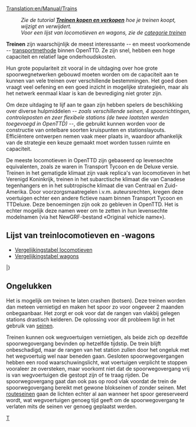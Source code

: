 [[Translation:en/Manual/Trains]]
{{nl/Inhoudsopgave}}
:''Zie de tutorial '''[[nl/Manual/Treinen kopen en verkopen|Treinen kopen en verkopen]]''' hoe je treinen koopt, wijzigt en verwijdert.''
:''Voor een lijst van locomotieven en wagons, zie de [[:Category:nl/Manual/Base Set/Trains/Treinen|categorie treinen]]''

'''Treinen''' zijn waarschijnlijk de meest interessante -- en meest voorkomende -- [[nl/Manual/Voertuigen|transportmethode]] binnen OpenTTD. Ze zijn snel, hebben een hoge capaciteit en relatief lage onderhoudskosten.

Hun grote populariteit zit vooral in de uitdaging over hoe grote spoorwegnetwerken gebouwd moeten worden om de capaciteit aan te kunnen van vele treinen over verschillende bestemmingen. Het goed doen vraagt veel oefening en een goed inzicht in mogelijke strategieën, maar als het netwerk eenmaal klaar is kan de bevrediging niet groter zijn.

Om deze uitdaging te lijf aan te gaan zijn hebben spelers de beschikking over diverse hulpmiddelen ''-- zoals verschillende seinen, 4 spoorrichtingen, controleposten en zeer flexibele stations (de twee laatsten werden toegevoegd in OpenTTD) --'', die gebruikt kunnen worden voor de constructie van ontelbare soorten kruispunten en stationslayouts. Efficiëntere ontwerpen nemen vaak meer plaats in, waardoor afhankelijk van de strategie een keuze gemaakt moet worden tussen ruimte en capaciteit.

De meeste locomotieven in OpenTTD zijn gebaseerd op levensechte equivalenten, zoals ze waren in Transport Tycoon en de Deluxe versie. Treinen in het gematigde klimaat zijn vaak replica's van locomotieven in het Verenigd Koninkrijk, treinen in het subarctische klimaat die van Canadese tegenhangers en in het subtropische klimaat die van Centraal en Zuid-Amerika. Door voorzorgsmaatregelen i.v.m. auteursrechten, kregen deze voertuigen echter een andere fictieve naam binnen Transport Tycoon en TTDeluxe. Deze benoemingen zijn ook zo gebleven in OpenTTD. Het is echter mogelijk deze namen weer om te zetten in hun levensechte modelnamen (via het NewGRF-bestand «Original vehicle name»).

== Lijst van treinlocomotieven en -wagons ==

* [[nl/Manual/Base Set/Trains/Vergelijkingstabel locomotieven|Vergelijkingstabel locomotieven]]
* [[nl/Manual/Base Set/Trains/Vergelijkingstabel wagons|Vergelijkingstabel wagons]]

{{nl/Manual/Voertuigentabel/Start}}
{{en/Manual/VehicleTable/Header|Stoom}}
{{en/Manual/VehicleTable/Row|
*[[File:en/Manual/Base Set/Trains/Kirbypaultank.png|Kirby Paul Tank Engine]] [[nl/Manual/Base Set/Trains/Kirby Paul Tank|Kirby Paul Tank]]
*[[File:en/Manual/Base Set/Trains/Chaneyjubilee.png|Chaney "Jubilee" Engine]] [[nl/Manual/Base Set/Trains/Chaney "Jubilee"|Chaney "Jubilee"]]
*[[File:en/Manual/Base Set/Trains/Ginzua4.png|Ginzu "A4" Engine]] [[nl/Manual/Base Set/Trains/Ginzu "A4"|Ginzu "A4"]]
*[[File:en/Manual/Base Set/Trains/Sh8p.png|SH "8P" Engine]] [[nl/Manual/Base Set/Trains/SH "8P"|SH "8P"]]
|
*[[File:en/Manual/Base Set/Trains/Wills280.png|Wills 2-8-0 Engine]] [[nl/Manual/Base Set/Trains/Wills 2-8-0|Wills 2-8-0]]
|
*[[File:en/Manual/Base Set/Trains/Wills280.png|Wills 2-8-0 Engine]] [[nl/Manual/Base Set/Trains/Wills 2-8-0|Wills 2-8-0]]
|
*[[File:en/Manual/Base Set/Trains/Ploddyphutchoochoo.png|Ploddyphut Choo-Choo Engine]] [[nl/Manual/Base Set/Trains/Ploddyphut Choo-Choo|Ploddyphut Choo-Choo]]
*[[File:en/Manual/Base Set/Trains/Powernautchoochoo.png|Powernaut Choo-Choo Engine]] [[nl/Manual/Base Set/Trains/Powernaut Choo-Choo|Powernaut Choo-Choo]]
*[[File:en/Manual/Base Set/Trains/Mightymoverchoochoo.png|Might Mover Choo-Choo Engine]] [[nl/Manual/Base Set/Trains/Mightymover Choo-Choo|Mightymover Choo-Choo]]
}}
{{en/Manual/VehicleTable/Header|Diesel}}
{{en/Manual/VehicleTable/Row|
*[[File:en/Manual/Base Set/Trains/Manleymoreldmu.png|Manley-Morel DMU Engine]] [[nl/Manual/Base Set/Trains/Manley-Morel DMU|Manley-Morel DMU]]
*[[File:en/Manual/Base Set/Trains/Shhendry25.png|SH/Hendry "25" Engine]] [[nl/Manual/Base Set/Trains/Hendry "25"|SH/Hendry "25"]]
*[[File:en/Manual/Base Set/Trains/Floss47.png|Floss "47" Engine]] [[nl/Manual/Base Set/Trains/Floss "47"|Floss "47"]]
*[[File:en/Manual/Base Set/Trains/Uu37.png|UU "37" Engine]] [[nl/Manual/Base Set/Trains/UU "37"|UU "37"]]
*[[File:en/Manual/Base Set/Trains/Sh125.png|SH "125" Engine]] [[nl/Manual/Base Set/Trains/SH "125"|SH "125"]]
*[[File:en/Manual/Base Set/Trains/Dash.png|"Dash" Engine]] [[nl/Manual/Base Set/Trains/Dash|"Dash"]]
|
*[[File:en/Manual/Base Set/Trains/Mjs250.png|MJS 250 Locomotief]] [[nl/Manual/Base Set/Trains/MJS250|MJS 250]]
*[[File:en/Manual/Base Set/Trains/Kelling3100.png|Kelling 3100 Locomotief]] [[nl/Manual/Base Set/Trains/Kelling 3100|Kelling 3100]]
*[[File:en/Manual/Base Set/Trains/Cs4000.png|CS4000 Locomotief]] [[nl/Manual/Base Set/Trains/CS4000|CS4000]]
*[[File:en/Manual/Base Set/Trains/Cs2400.png|CS2400 Locomotief]] [[nl/Manual/Base Set/Trains/CS2400|CS2400]]
*[[File:en/Manual/Base Set/Trains/Mjs1000.png|MJS 1000 Locomotief]] [[nl/Manual/Base Set/Trains/MJS 1000|MJS 1000]]
*[[File:en/Manual/Base Set/Trains/Centennial.png|Centennial Locomotief]] [[nl/Manual/Base Set/Trains/Centennial|Centennial]]
*[[File:en/Manual/Base Set/Trains/Turnerturbo.png|Turner Turbo]] [[nl/Manual/Base Set/Trains/Turner Turbo|Turner Turbo]]
|
*[[File:en/Manual/Base Set/Trains/Mjs250.png|MJS 250 Locomotief]] [[nl/Manual/Base Set/Trains/MJS250|MJS 250]]
*[[File:en/Manual/Base Set/Trains/Kelling3100.png|Kelling 3100 Locomotief]] [[nl/Manual/Base Set/Trains/Kelling 3100|Kelling 3100]]
*[[File:en/Manual/Base Set/Trains/Cs4000.png|CS4000 Locomotief]] [[nl/Manual/Base Set/Trains/CS4000|CS4000]]
*[[File:en/Manual/Base Set/Trains/Cs2400.png|CS2400 Locomotief]] [[nl/Manual/Base Set/Trains/CS2400|CS2400]]
*[[File:en/Manual/Base Set/Trains/Mjs1000.png|MJS 1000 Locomotief]] [[nl/Manual/Base Set/Trains/MJS 1000|MJS 1000]]
*[[File:en/Manual/Base Set/Trains/Centennial.png|Centennial Locomotief]] [[nl/Manual/Base Set/Trains/Centennial|Centennial]]
*[[File:en/Manual/Base Set/Trains/Turnerturbo.png|Turner Turbo]] [[nl/Manual/Base Set/Trains/Turner Turbo|Turner Turbo]]
|
*[[File:en/Manual/Base Set/Trains/Ploddyphutdiesel.png|Ploddyphut Diesel]] [[nl/Manual/Base Set/Trains/Ploddyphut Diesel|Ploddyphut Diesel]]
*[[File:en/Manual/Base Set/Trains/Powernautdiesel.png|Powernaut Diesel]] [[nl/Manual/Base Set/Trains/Powernaut Diesel|Powernaut Diesel]]
}}
{{en/Manual/VehicleTable/Header|Elektrisch}}
{{en/Manual/VehicleTable/Row|
*[[File:en/Manual/Base Set/Trains/Sh30.png|SH "30" Locomotief]] [[nl/Manual/Base Set/Trains/SH "30"|SH "30"]]
*[[File:en/Manual/Base Set/Trains/Sh40.png|SH "40" Locomotief]] [[nl/Manual/Base Set/Trains/SH "40"|SH "40"]]
*[[File:en/Manual/Base Set/Trains/Tim.png|"T.I.M" Locomotief]] [[nl/Manual/Base Set/Trains/T.I.M.|"T.I.M."]]
*[[File:en/Manual/Base Set/Trains/Asiastar.png|"Asiastar" Locomotief]] [[nl/Manual/Base Set/Trains/AsiaStar|"AsiaStar"]]
|
Geen
|
Geen
|
Geen
}}
{{en/Manual/VehicleTable/Header|Monorail}}
{{en/Manual/VehicleTable/Row|
*[[File:en/Manual/Base Set/Trains/X2001.png|X2001 Monorail Locomotief]] [[nl/Manual/Base Set/Trains/X2001|'X2001']]
*[[File:en/Manual/Base Set/Trains/Millenniumz1.png|Milennium 'Z1' Monorail Locomotief]] [[nl/Manual/Base Set/Trains/Millennium Z1|'Millennium Z1']]
|
*[[File:en/Manual/Base Set/Trains/X2001.png|X2001 Monorail Locomotief]] [[nl/Manual/Base Set/Trains/X2001|'X2001']]
*[[File:en/Manual/Base Set/Trains/Millenniumz1.png|Milennium 'Z1' Monorail Locomotief]] [[nl/Manual/Base Set/Trains/Millennium Z1|'Millennium Z1']]
|
*[[File:en/Manual/Base Set/Trains/X2001.png|X2001 Monorail Locomotief]] [[nl/Manual/Base Set/Trains/X2001|'X2001']]
*[[File:en/Manual/Base Set/Trains/Millenniumz1.png|Milennium 'Z1' Monorail Locomotief]] [[nl/Manual/Base Set/Trains/Millennium Z1|'Millennium Z1']]
|
*[[File:en/Manual/Base Set/Trains/Wizzowowz99.png|Wizzowow 'Z99' Monorail Locomotief]] [[nl/Manual/Base Set/Trains/Wizzowow Z99|Wizzowow Z99]]
}}
{{en/Manual/VehicleTable/Header|MagLev}}
{{en/Manual/VehicleTable/Row|
*[[File:en/Manual/Base Set/Trains/Lev1leviathan.png|MagLev Locomotief 1: Leviathan]] [[nl/Manual/Base Set/Trains/Lev1 'Leviathan'|Lev1 'Leviathan']]
*[[File:en/Manual/Base Set/Trains/Lev2cyclops.png|MagLev Locomotief 2: Cyclops]] [[nl/Manual/Base Set/Trains/Lev2 'Cyclops'|Lev2 'Cyclops']]
*[[File:en/Manual/Base Set/Trains/Lev3pegasus.png|MagLev Locomotief 3: Pegasus]] [[nl/Manual/Base Set/Trains/Lev3 'Pegasus'|Lev3 'Pegasus']]
*[[File:en/Manual/Base Set/Trains/Lev4chimaerarhead.png|MagLev Locomotief 4: Chimaera (front)]] [[nl/Manual/Base Set/Trains/Lev4 'Chimaera'|Lev4 'Chimaera']]
|
*[[File:en/Manual/Base Set/Trains/Lev1leviathan.png|MagLev Locomotief 1: Leviathan]] [[nl/Manual/Base Set/Trains/Lev1 'Leviathan'|Lev1 'Leviathan']]
*[[File:en/Manual/Base Set/Trains/Lev2cyclops.png|MagLev Locomotief 2: Cyclops]] [[nl/Manual/Base Set/Trains/Lev2 'Cyclops'|Lev2 'Cyclops']]
*[[File:en/Manual/Base Set/Trains/Lev3pegasus.png|MagLev Locomotief 3: Pegasus]] [[nl/Manual/Base Set/Trains/Lev3 'Pegasus'|Lev3 'Pegasus']]
*[[File:en/Manual/Base Set/Trains/Lev4chimaerarhead.png|MagLev Locomotief 4: Chimaera (front)]] [[nl/Manual/Base Set/Trains/Lev4 'Chimaera'|Lev4 'Chimaera']]
|
*[[File:en/Manual/Base Set/Trains/Lev1leviathan.png|MagLev Locomotief 1: Leviathan]] [[nl/Manual/Base Set/Trains/Lev1 'Leviathan'|Lev1 'Leviathan']]
*[[File:en/Manual/Base Set/Trains/Lev2cyclops.png|MagLev Locomotief 2: Cyclops]] [[nl/Manual/Base Set/Trains/Lev2 'Cyclops'|Lev2 'Cyclops']]
*[[File:en/Manual/Base Set/Trains/Lev3pegasus.png|MagLev Locomotief 3: Pegasus]] [[nl/Manual/Base Set/Trains/Lev3 'Pegasus'|Lev3 'Pegasus']]
*[[File:en/Manual/Base Set/Trains/Lev4chimaerarhead.png|MagLev Locomotief 4: Chimaera (front)]] [[nl/Manual/Base Set/Trains/Lev4 'Chimaera'|Lev4 'Chimaera']]
|
*[[File:en/Manual/Base Set/Trains/Wizzowowrocketeer.png|Wizzowow Rocketeer uit het speelgoedlandschap]] [[nl/Manual/Base Set/Trains/Wizzowow Rocketeer|Wizzowow Rocketeer]]
}}
{{en/Manual/VehicleTable/Header|Wagons}}
{{en/Manual/VehicleTable/Row|
*[[File:en/Manual/Base Set/Trains/Passengercarriage.png|Standaard Passagierswagon]] [[nl/Manual/Base Set/Trains/Passagierswagon|Passagierswagon]]
*[[File:en/Manual/Base Set/Trains/Mailvan.png|Standaard postwagon]] [[nl/Manual/Base Set/Trains/Postwagon|Postwagon]]
*[[File:en/Manual/Base Set/Trains/Coaltruck.png|Standaard kolenwagen]] [[nl/Manual/Base Set/Trains/Kolenwagon|Kolenwagon]]
*[[File:en/Manual/Base Set/Trains/Oiltanker car.png|Standaard olietanker]] [[nl/Manual/Base Set/Trains/Olietanker|Olietanker]]
*[[File:en/Manual/Base Set/Trains/Livestockvan.png|Standaard veewagon]] [[nl/Manual/Base Set/Trains/Veewagon|Veewagon]]
*[[File:en/Manual/Base Set/Trains/Goodsvan.png|Standaard goederenwagon]] [[nl/Manual/Base Set/Trains/Goederenwagon|Goederenwagon]]
*[[File:en/Manual/Base Set/Trains/Grainhopper.png|Standaard graanwagon]] [[nl/Manual/Base Set/Trains/Graanwagon|Graanwagon]]
*[[File:en/Manual/Base Set/Trains/Woodtruck.png|Standaard houtwagon]] [[nl/Manual/Base Set/Trains/Houtwagon|Houtwagon]]
*[[File:en/Manual/Base Set/Trains/Ironorehopper.png|Standaard ijzerertswagon]] [[nl/Manual/Base Set/Trains/IJzerertswagon|IJzerertswagon]]
*[[File:en/Manual/Base Set/Trains/Steeltruck.png|Standaard staalwagon]] [[nl/Manual/Base Set/Trains/Staalwagon|Staalwagon]]
*[[File:en/Manual/Base Set/Trains/Armouredvan.png|Standaard gepantserde wagon]] [[nl/Manual/Base Set/Trains/Gepantserde wagon|Gepantserde wagon]]
|
*[[File:en/Manual/Base Set/Trains/Passengercarriagex.png|Tropische and Subarctische passagierswagon]] [[nl/Manual/Base Set/Trains/Passagierswagon|Passagierswagon]]
*[[File:en/Manual/Base Set/Trains/Mailvan.png|Standaard postwagon]] [[nl/Manual/Base Set/Trains/Postwagon|Postwagon]]
*[[File:en/Manual/Base Set/Trains/Coaltruck.png|Standaard kolenwagen]] [[nl/Manual/Base Set/Trains/Kolenwagon|Kolenwagon]]
*[[File:en/Manual/Base Set/Trains/Oiltanker car.png|Standaard olietanker]] [[nl/Manual/Base Set/Trains/Olietanker|Olietanker]]
*[[File:en/Manual/Base Set/Trains/Livestockvan.png|Standaard veewagon]] [[nl/Manual/Base Set/Trains/Veewagon|Veewagon]]
*[[File:en/Manual/Base Set/Trains/Goodsvan.png|Standaard goederenwagon]] [[nl/Manual/Base Set/Trains/Goederenwagon|Goederenwagon]]
*[[File:en/Manual/Base Set/Trains/Grainhopper.png|Standaard graanwagon]] [[nl/Manual/Base Set/Trains/Graanwagon|Graanwagon]]
*[[File:en/Manual/Base Set/Trains/Woodtruck.png|Standaard houtwagon]] [[nl/Manual/Base Set/Trains/Houtwagon|Houtwagon]]
*[[File:en/Manual/Base Set/Trains/Armouredvan.png|Standaard gepantserde wagon]] [[nl/Manual/Base Set/Trains/Gepantserde wagon|Gepantserde wagon]]
*[[File:en/Manual/Base Set/Trains/Foodvan.png|Tropische and Subarctische voedselwagon]] [[nl/Manual/Base Set/Trains/Voedselwagon|Voedselwagon]]
*[[File:en/Manual/Base Set/Trains/Papertruck.png|Tropische and Subarctische papierwagon]] [[nl/Manual/Base Set/Trains/Papierwagon|Papierwagon]]
|
*[[File:en/Manual/Base Set/Trains/Passengercarriagex.png|Tropische and Subarctische passagierswagon]] [[nl/Manual/Base Set/Trains/Passagierswagon|Passagierswagon]]
*[[File:en/Manual/Base Set/Trains/Mailvan.png|Standaard postwagon]] [[nl/Manual/Base Set/Trains/Postwagon|Postwagon]]
*[[File:en/Manual/Base Set/Trains/Oiltanker car.png|Standaard olietanker]] [[nl/Manual/Base Set/Trains/Olietanker|Olietanker]]
*[[File:en/Manual/Base Set/Trains/Goodsvan.png|Standaard goederenwagon]] [[nl/Manual/Base Set/Trains/Goederenwagon|Goederenwagon]]
*[[File:en/Manual/Base Set/Trains/Grainhopper.png|Standaard graanwagon]] [[en/Manual/Base Set/Trains/Grain Hopper|Graanwagon]]
*[[File:en/Manual/Base Set/Trains/Woodtruck.png|Standaard houtwagon]] [[nl/Manual/Base Set/Trains/Houtwagon|Houtwagon]]
*[[File:en/Manual/Base Set/Trains/Armouredvan.png|Standaard gepantserde]] [[nl/Manual/Base Set/Trains/Gepantserde wagon|Gepantserde wagon]]
*[[File:en/Manual/Base Set/Trains/Foodvan.png|Tropische and Subarctische voedselwagon]] [[nl/Manual/Base Set/Trains/Voedselwagon|Voedsel wagon]]
*[[File:en/Manual/Base Set/Trains/Copperorehopper.png|Tropische koperwagon]] [[nl/Manual/Base Set/Trains/Koperwagon|Koperwagon]]
*[[File:en/Manual/Base Set/Trains/Watertanker.png|Tropische watertanker]] [[nl/Manual/Base Set/Trains/Watertanker|Watertanker]]
*[[File:en/Manual/Base Set/Trains/Fruittruck.png|Tropical fruitwagon]] [[nl/Manual/Base Set/Trains/Fruitwagon|Fruitwagon]]
*[[File:en/Manual/Base Set/Trains/Rubbertruck.png|Tropische rubberwagon]] [[nl/Manual/Base Set/Trains/Rubberwagon|Rubberwagon]]
|
*[[File:en/Manual/Base Set/Trains/Passengercarriagetoyland.png|Standaard passagierswagon]] [[nl/Manual/Base Set/Trains/Passagierswagon|Passagierswagon]]
*[[File:en/Manual/Base Set/Trains/Mailvanx.png|Standaard postwagon]] [[nl/Manual/Base Set/Trains/Postwagon|Postwagon]]
*[[File:en/Manual/Base Set/Trains/Sugartruck.png|Suikerwagon in het speelgoedlandschap]] [[nl/Manual/Base Set/Trains/Suikerwagon|Suikerwagon]]
*[[File:en/Manual/Base Set/Trains/Candyflosshopper.png|Suikerspinnenwagon in het speelgoedlandschap]] [[nl/Manual/Base Set/Trains/Suikerspinnenwagon|Suikerspinnenwagon]]
*[[File:en/Manual/Base Set/Trains/Toffeehopper.png|Toffeewagon in het speelgoedlandschap]] [[nl/Manual/Base Set/Trains/Toffeewagon|Toffeewagon]]
*[[File:en/Manual/Base Set/Trains/Bubblevan.png|Bellenwagon in het speelgoedlandschap]] [[nl/Manual/Base Set/Trains/Bellenwagon|Bellenwagon]]
*[[File:en/Manual/Base Set/Trains/Colatanker.png|Colatanker in het speelgoedlandschap]] [[nl/Manual/Base Set/Trains/Colatanker|Colatanker]]
*[[File:en/Manual/Base Set/Trains/Sweetvan.png|Snoepwagon in het speelgoedlandschap]] [[nl/Manual/Base Set/Trains/Snoepwagon|Snoepwagon]]
*[[File:en/Manual/Base Set/Trains/Toyvan.png|Speelgoedwagon in het speelgoedlandschap]] [[nl/Manual/Base Set/Trains/Speelgoedwagon|Speelgoedwagon]]
*[[File:en/Manual/Base Set/Trains/Batterytruck.png|Batterijwagon in het speelgoedlandschap]] [[nl/Manual/Base Set/Trains/Batterijwagon|Batterijwagon]]
*[[File:en/Manual/Base Set/Trains/Fuzzydrinktruck.png|Frisdrankwagon in het speelgoedlandschap]] [[nl/Manual/Base Set/Trains/Frisdrankwagon|Frisdrankwagon]]
*[[File:en/Manual/Base Set/Trains/Plastictruck.png|Plasticwagon in het speelgoedlandschap]] [[nl/Manual/Base Set/Trains/Plasticwagon|Plasticwagon]]
}}
|}

==Ongelukken==
Het is mogelijk om treinen te laten crashen (botsen). Deze treinen worden dan meteen vernietigd en maken het spoor zo voor ongeveer 2 maanden onbegaanbaar. Het zorgt er ook voor dat de rangen van vlakbij gelegen stations drastisch kelderen. De oplossing voor dit probleem ligt in het gebruik van [[nl/Manual/Seinen|seinen]].

Treinen kunnen ook wegvoertuigen vernietigen, als beide zich op dezelfde spoorwegovergang bevinden op hetzelfde tijdstip. De trein blijft onbeschadigd, maar de rangen van het station zullen door het ongeluk met het wegvoertuig wel naar beneden gaan. Gesloten spoorwegovergangen hebben een rood waarschuwingslicht, wat voertuigen verplicht te stoppen vooraleer ze oversteken, maar voorkomt niet dat de spoorwegovergang vrij is van wegvoertuigen die gestopt zijn of te traag rijden. De spoorwegovergang gaat dan ook pas op rood vlak voordat de trein de spoorwegovergang bereikt met gewone blokseinen of zonder seinen. Met [[nl/Manual/Seinen#routeseinen|routeseinen]] gaan de lichten echter al aan wanneer het spoor gereserveerd wordt, wat wegvoertuigen genoeg tijd geeft om de spoorwegovergang te verlaten mits de seinen ver genoeg geplaatst werden.

<noinclude>[[Category:nl/Manual/Base Set/Trains/Spoorwegen|T]]</noinclude>